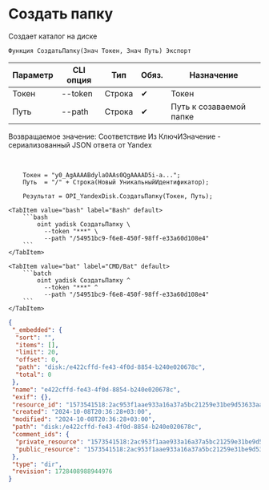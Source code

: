 ﻿---
sidebar_position: 2
---


# Создать папку
 Создает каталог на диске



`Функция СоздатьПапку(Знач Токен, Знач Путь) Экспорт`

  | Параметр | CLI опция | Тип | Обяз. | Назначение |
  |-|-|-|-|-|
  | Токен | --token | Строка | &#x2714; | Токен |
  | Путь | --path | Строка | &#x2714; | Путь к созаваемой папке |

  
  Возвращаемое значение:   Соответствие Из КлючИЗначение - сериализованный JSON ответа от Yandex

<br/>




```bsl title="Пример использования для 1С:Предприятие/OneScript"
    Токен = "y0_AgAAAABdylaOAAs0QgAAAAD5i-a...";
    Путь  = "/" + Строка(Новый УникальныйИдентификатор);

    Результат = OPI_YandexDisk.СоздатьПапку(Токен, Путь);
```
    

 <Tabs>
  
    <TabItem value="bash" label="Bash" default>
        ```bash
            oint yadisk СоздатьПапку \
              --token "***" \
              --path "/54951bc9-f6e8-450f-98ff-e33a60d108e4"
        ```
    </TabItem>
  
    <TabItem value="bat" label="CMD/Bat" default>
        ```batch
            oint yadisk СоздатьПапку ^
              --token "***" ^
              --path "/54951bc9-f6e8-450f-98ff-e33a60d108e4"
        ```
    </TabItem>
</Tabs>


```json title="Результат"
{
 "_embedded": {
  "sort": "",
  "items": [],
  "limit": 20,
  "offset": 0,
  "path": "disk:/e422cffd-fe43-4f0d-8854-b240e020678c",
  "total": 0
 },
 "name": "e422cffd-fe43-4f0d-8854-b240e020678c",
 "exif": {},
 "resource_id": "1573541518:2ac953f1aae933a16a37a5bc21259e31be9d53633aab0c2fbc267d249a8897cf",
 "created": "2024-10-08T20:36:28+03:00",
 "modified": "2024-10-08T20:36:28+03:00",
 "path": "disk:/e422cffd-fe43-4f0d-8854-b240e020678c",
 "comment_ids": {
  "private_resource": "1573541518:2ac953f1aae933a16a37a5bc21259e31be9d53633aab0c2fbc267d249a8897cf",
  "public_resource": "1573541518:2ac953f1aae933a16a37a5bc21259e31be9d53633aab0c2fbc267d249a8897cf"
 },
 "type": "dir",
 "revision": 1728408988944976
}
```
